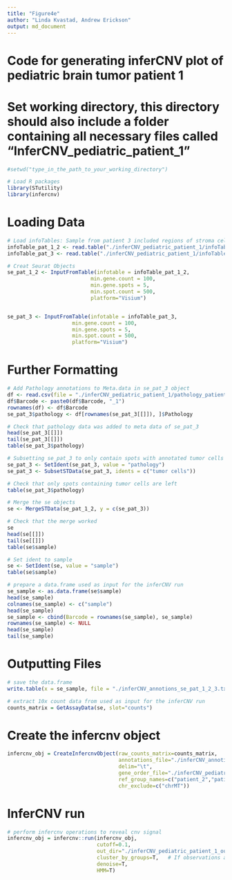 ```yaml
---
title: "Figure4e"
author: "Linda Kvastad, Andrew Erickson"
output: md_document
---
```

# Code for generating inferCNV plot of pediatric brain tumor patient 1

# Set working directory, this directory should also include a folder containing all necessary files called "InferCNV_pediatric_patient_1"

```r
#setwd("type_in_the_path_to_your_working_directory")

# Load R packages
library(STutility)
library(infercnv)
```

# Loading Data


```r
# Load infoTables: Sample from patient 3 included regions of stroma cells that will be excluded from the inferCNV analysis, which only contains spots from tumor regions.
infoTable_pat_1_2 <- read.table("./inferCNV_pediatric_patient_1/infoTable_pat_1_2.csv", sep=";", header=T, stringsAsFactors = F)
infoTable_pat_3 <- read.table("./inferCNV_pediatric_patient_1/infoTable_pat_3.csv", sep=";", header=T, stringsAsFactors = F)

# Creat Seurat Objects
se_pat_1_2 <- InputFromTable(infotable = infoTable_pat_1_2, 
                           min.gene.count = 100, 
                           min.gene.spots = 5,
                           min.spot.count = 500,
                           platform="Visium")


se_pat_3 <- InputFromTable(infotable = infoTable_pat_3, 
                     min.gene.count = 100, 
                     min.gene.spots = 5,
                     min.spot.count = 500,
                     platform="Visium")
```

# Further Formatting

```r
# Add Pathology annotations to Meta.data in se_pat_3 object
df <- read.csv(file = "./inferCNV_pediatric_patient_1/pathology_patient_3.csv")
df$Barcode <- paste0(df$Barcode, "_1")
rownames(df) <- df$Barcode
se_pat_3$pathology <- df[rownames(se_pat_3[[]]), ]$Pathology

# Check that pathology data was added to meta data of se_pat_3
head(se_pat_3[[]])
tail(se_pat_3[[]])
table(se_pat_3$pathology)

# Subsetting se_pat_3 to only contain spots with annotated tumor cells
se_pat_3 <- SetIdent(se_pat_3, value = "pathology")
se_pat_3 <- SubsetSTData(se_pat_3, idents = c("tumor cells"))

# Check that only spots containing tumor cells are left
table(se_pat_3$pathology)

# Merge the se objects 
se <- MergeSTData(se_pat_1_2, y = c(se_pat_3))

# Check that the merge worked
se
head(se[[]])
tail(se[[]])
table(se$sample)

# Set ident to sample
se <- SetIdent(se, value = "sample")
table(se$sample)

# prepare a data.frame used as input for the inferCNV run
se_sample <- as.data.frame(se$sample)
head(se_sample)
colnames(se_sample) <- c("sample")
head(se_sample)
se_sample <- cbind(Barcode = rownames(se_sample), se_sample)
rownames(se_sample) <- NULL
head(se_sample)
tail(se_sample)
```

# Outputting Files

```r

# save the data.frame
write.table(x = se_sample, file = "./inferCNV_annotions_se_pat_1_2_3.txt",sep = "\t", row.names = F, col.names = F)

# extract 10x count data from used as input for the inferCNV run
counts_matrix = GetAssayData(se, slot="counts")

```

# Create the infercnv object

```r
infercnv_obj = CreateInfercnvObject(raw_counts_matrix=counts_matrix,
                                    annotations_file="./inferCNV_annotions_se_pat_1_2_3.txt",
                                    delim="\t",
                                    gene_order_file="./inferCNV_pediatric_patient_1/gencode.v25.annotation_gen_pos_v3.txt",
                                    ref_group_names=c("patient_2","patient_3"),
                                    chr_exclude=c("chrMT"))
```

# InferCNV run

```r

# perform infercnv operations to reveal cnv signal
infercnv_obj = infercnv::run(infercnv_obj,
                             cutoff=0.1,  
                             out_dir="./inferCNV_pediatric_patient_1_output_dir",  # dir is auto-created for storing outputs
                             cluster_by_groups=T,   # If observations are defined according to groups (ie. patients), each group will be clustered separately
                             denoise=T,
                             HMM=T)

```



